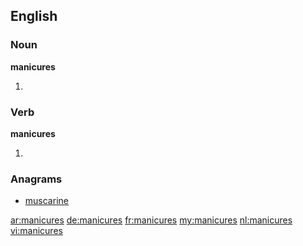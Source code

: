 ==English==

===Noun===
'''manicures'''

# {{plural of|manicure}}

===Verb===
'''manicures'''

# {{third-person singular of|manicure}}

===Anagrams===
* [[muscarine#English|muscarine]]

[[ar:manicures]]
[[de:manicures]]
[[fr:manicures]]
[[my:manicures]]
[[nl:manicures]]
[[vi:manicures]]